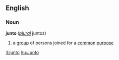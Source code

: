 ==English==
===Noun===
'''junto''' (''[[plural]]'' juntos)

#a [[group]] of persons joined for a [[common]] [[purpose]]

[[it:junto]]
[[hu:Junto]]